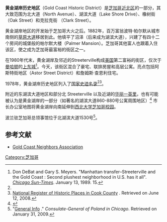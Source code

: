 {{Infobox nrhp
 | name =黄金湖岸历史地区
 | nrhp_type = hd
 | image = HancockTowerView.jpg 
 | caption = 橡树街沙滩
 | location= 
 | lat_degrees = 41
 | lat_minutes = 54
 | lat_seconds = 21
 | lat_direction = N
 | long_degrees = 87
 | long_minutes = 37
 | long_seconds = 41
 | long_direction = W
| architect= [[麦金米德与怀特建筑师事务所|麦金米德与怀特建筑师事务所]]、multiple
| architecture= [[摩登流線型建築|摩登流線型建築]]、[[意大利式建筑|意大利式建筑]]、{{le|Queen Anne|Queen Anne style architecture in the United States}}
 | added = 1978年1月30日<ref name="nris">{{NRISref|2008a}}</ref>
 | refnum=78001121
}}
'''黄金湖岸历史地区'''（Gold Coast Historic District）是[[芝加哥|芝加哥]][[近北区_(芝加哥)|近北区]]的一部分，其大致范围为北大道（North Avenue）、湖滨大道（Lake Shore Drive）、橡树街（Oak Street）和克拉克街 （Clark Street）。

黄金湖岸地区的开发始于芝加哥大火之后。1882年，百万富翁波特·帕尔默从城市南侧的[[草原大道|草原大道]]移居到此。他填平了沼泽（后来成为湖滨大道），兴建了有四十二个房间的城堡般的帕尔默大楼（Palmer Mansion）。芝加哥其他富人也跟着入住该区，使之成为芝加哥最富裕的街区之一。

在1980年代末，黄金湖岸及邻近的Streeterville构成[[美国|美国]]第二富裕的街区，仅次于[[曼哈顿|曼哈顿]]的[[上东城|上东城]]<ref>Don DeBat and Gary S. Meyers. "Manhattan transfer–Streeterville and the Gold Coast : Second plushest neighborhood in U.S. has it all". ''[[Chicago_Sun-Times|Chicago Sun-Times]]''. January 13, 1989. 15.</ref>。今天，该街区混合了豪宅、联排房屋和高层公寓。亮点包括阿斯特街地区（Astor Street District）和詹姆斯·查恩利住宅。

1978年，黄金湖岸历史地区列入了[[国家史迹名录|国家史迹名录]]<ref name="nris"/><ref>[http://www.nationalregisterofhistoricplaces.com/IL/Cook/state4.html National Register of Historic Places in Cook County] {{Wayback|url=http://www.nationalregisterofhistoricplaces.com/IL/Cook/state4.html |date=20111211151333 }}. Retrieved on June 12, 2008.</ref>。  

附近的东湖滨大道地区和部分北 Streeterville 以及近湖的[[华丽一英里|华丽一英里]]，也有可能被认为是黄金湖岸的一部分（如著名的湖滨大道860-880号公寓周围地区）<ref>{{cite web|url=http://egov.cityofchicago.org/webportal/COCWebPortal/COC_EDITORIAL/City_Neighborhoods_8_5x11.pdf|title=Chicago neighborhoods|accessdate=2010-04-16|publisher=City of Chicago}}{{dead link|date=十一月 2017 |bot=InternetArchiveBot }}</ref> 市长办公室地图将黄金湖岸向南延伸到[[西北大学_(伊利诺伊州)|西北大学芝加哥校园]]。

波兰驻芝加哥总领事馆位于北湖滨大道1530号<ref>"[http://www.polishconsulatechicago.org/index.asp?page=gInfo General Info] {{Wayback|url=http://www.polishconsulatechicago.org/index.asp?page=gInfo |date=20090709230750 }}." ''Consulate-General of Poland in Chicago''. Retrieved on January 31, 2009.</ref>。

{{Gallery
|title=
|width=120
|lines=6
|File:Oak Street Beach in Chicago.jpg|
|Image:1224DearbornChicago.jpg|
|Image:49EastDivisionChicago.jpg|
|Image:1120 Lake Shore Drive Chicago exterior.jpg|
|File:Gold Coast from Lake Shore Drive.jpg|
|File:Residence of Mr. Potter Palmer, Chicago.jpg|帕尔默大楼}}

==参考文献==
{{reflist}}
*[http://www.goldcoastneighbors.org Gold Coast Neighbors Association]{{Wayback|url=http://www.goldcoastneighbors.org/ |date=20190508112518 }}

[[Category:芝加哥|Category:芝加哥]]